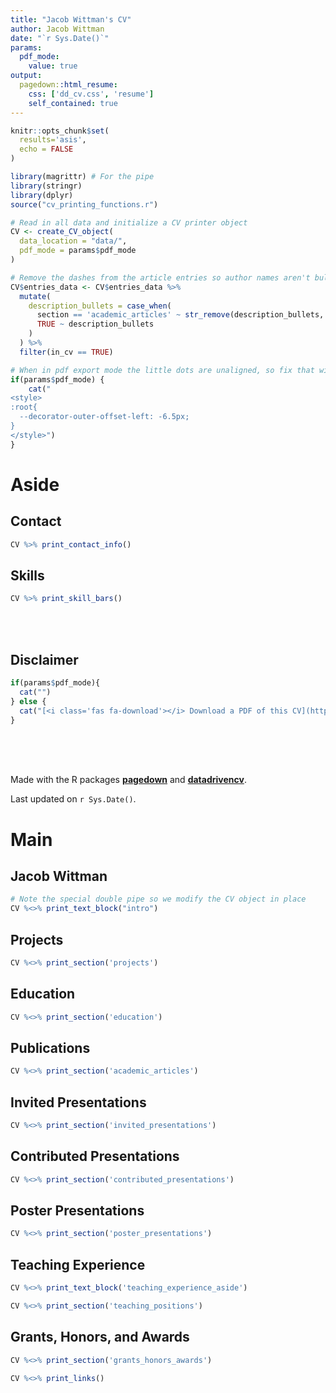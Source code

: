 ```yaml
---
title: "Jacob Wittman's CV"
author: Jacob Wittman
date: "`r Sys.Date()`"
params:
  pdf_mode:
    value: true
output:
  pagedown::html_resume:
    css: ['dd_cv.css', 'resume']
    self_contained: true
---
```


```r
knitr::opts_chunk$set(
  results='asis', 
  echo = FALSE
)

library(magrittr) # For the pipe
library(stringr)
library(dplyr)
source("cv_printing_functions.r")

# Read in all data and initialize a CV printer object
CV <- create_CV_object(
  data_location = "data/",  
  pdf_mode = params$pdf_mode
)

# Remove the dashes from the article entries so author names aren't bullet pointed
CV$entries_data <- CV$entries_data %>%
  mutate(
    description_bullets = case_when(
      section == 'academic_articles' ~ str_remove(description_bullets, pattern = "- "),
      TRUE ~ description_bullets
    )
  ) %>% 
  filter(in_cv == TRUE)

```

<!-- not very elegant solution for using academicons -->
<link rel="stylesheet" href="https://cdn.jsdelivr.net/gh/jpswalsh/academicons@1/css/academicons.min.css">

```r
# When in pdf export mode the little dots are unaligned, so fix that with some conditional CSS.
if(params$pdf_mode) {
    cat("
<style>
:root{
  --decorator-outer-offset-left: -6.5px;
}
</style>")
}
```


Aside
================================================================================

Contact {#contact}
--------------------------------------------------------------------------------

```r
CV %>% print_contact_info()
```



Skills {#skills}
--------------------------------------------------------------------------------

```r
CV %>% print_skill_bars()
```

<br>
<br>

Disclaimer {#disclaimer}
--------------------------------------------------------------------------------

```r
if(params$pdf_mode){
  cat("")
} else {
  cat("[<i class='fas fa-download'></i> Download a PDF of this CV](https://github.com/wittja01/cv2/blob/main/cv.pdf)")
}
```

<br>
<br>
<br>

Made with the R packages [**pagedown**](https://github.com/rstudio/pagedown) and [**datadrivencv**](https://github.com/nstrayer/datadrivencv).

Last updated on `r Sys.Date()`.



Main
================================================================================

Jacob Wittman {#title}
--------------------------------------------------------------------------------

```r
# Note the special double pipe so we modify the CV object in place
CV %<>% print_text_block("intro") 
```

Projects {data-icon=laptop data-concise=true}
--------------------------------------------------------------------------------

```r
CV %<>% print_section('projects')
```



Education {data-icon=graduation-cap data-concise=true}
--------------------------------------------------------------------------------

```r
CV %<>% print_section('education')
```

Publications {data-icon=book}
--------------------------------------------------------------------------------

```r
CV %<>% print_section('academic_articles')
```

Invited Presentations {data-icon=book data-concise=false}
--------------------------------------------------------------------------------

```r
CV %<>% print_section('invited_presentations')
```


Contributed Presentations {data-icon=book data-concise=false}
--------------------------------------------------------------------------------
```r
CV %<>% print_section('contributed_presentations')
```

Poster Presentations {data-icon=book data-concise=false}
--------------------------------------------------------------------------------
```r
CV %<>% print_section('poster_presentations')
```

Teaching Experience {data-icon=chalkboard-teacher}
--------------------------------------------------------------------------------

::: aside
```r
CV %<>% print_text_block('teaching_experience_aside')
```
:::

```r
CV %<>% print_section('teaching_positions')
```

Grants, Honors, and Awards
--------------------------------------------------------------------------------

```r
CV %<>% print_section('grants_honors_awards')
```


```r
CV %<>% print_links()
```

